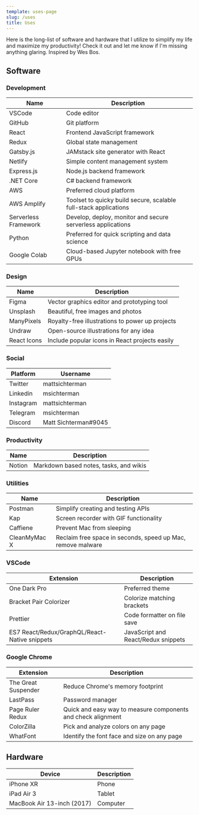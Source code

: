 ```yaml
---
template: uses-page
slug: /uses
title: Uses
---
```



Here is the long-list of software and hardware that I utilize to simplify my life and maximize my productivity! Check it out and <Link to="/contact">let me know</Link> if I'm missing anything glaring. Inspired by <ExternalLink url="https://wesbos.com/uses">Wes Bos</ExternalLink>.

## Software

### Development

<table className="skills-table">
  <thead>
    <tr>
      <th>Name</th>
      <th>Description</th>
    </tr>
  </thead>
  <tbody>
    <tr>
      <td>VSCode</td>
      <td>Code editor</td>
    </tr>
    <tr>
      <td>GitHub</td>
      <td>Git platform</td>
    </tr>
    <tr>
      <td>React</td>
      <td>Frontend JavaScript framework</td>
    </tr>
    <tr>
      <td>Redux</td>
      <td>Global state management</td>
    </tr>
    <tr>
      <td>Gatsby.js</td>
      <td>JAMstack site generator with React</td>
    </tr>
    <tr>
      <td>Netlify</td>
      <td>Simple content management system</td>
    </tr>
    <tr>
      <td>Express.js</td>
      <td>Node.js backend framework</td>
    </tr>
    <tr>
      <td>.NET Core</td>
      <td>C# backend framework</td>
    </tr>
    <tr>
      <td>AWS</td>
      <td>Preferred cloud platform</td>
    </tr>
    <tr>
      <td>AWS Amplify</td>
      <td>Toolset to quicky build secure, scalable full-stack applications</td>
    </tr>
    <tr>
      <td>Serverless Framework</td>
      <td>Develop, deploy, monitor and secure serverless applications</td>
    </tr>
    <tr>
      <td>Python</td>
      <td>Preferred for quick scripting and data science</td>
    </tr>
    <tr>
      <td>Google Colab</td>
      <td>Cloud-based Jupyter notebook with free GPUs</td>
    </tr>
  </tbody>
</table>

### Design

<table className="skills-table">
  <thead>
    <tr>
      <th>Name</th>
      <th>Description</th>
    </tr>
  </thead>
  <tbody>
    <tr>
      <td>Figma</td>
      <td>Vector graphics editor and prototyping tool</td>
    </tr>
    <tr>
      <td>
        <ExternalLink url="https://unsplash.com">Unsplash</ExternalLink>
      </td>
      <td>Beautiful, free images and photos</td>
    </tr>
    <tr>
      <td>
        <ExternalLink url="https://www.manypixels.co/gallery/">
          ManyPixels
        </ExternalLink>
      </td>
      <td>Royalty-free illustrations to power up projects</td>
    </tr>
    <tr>
      <td>
        <ExternalLink url="https://undraw.co/illustrations">
          Undraw
        </ExternalLink>
      </td>
      <td>Open-source illustrations for any idea</td>
    </tr>
    <tr>
      <td>
        <ExternalLink url="https://react-icons.github.io/react-icons/">
          React Icons
        </ExternalLink>
      </td>
      <td>Include popular icons in React projects easily</td>
    </tr>
  </tbody>
</table>

### Social

<table className="skills-table">
  <thead>
    <tr>
      <th>Platform</th>
      <th>Username</th>
    </tr>
  </thead>
  <tbody>
    <tr>
      <td>Twitter</td>
      <td>
        <ExternalLink url="https://twitter.com/mattsichterman">
          mattsichterman
        </ExternalLink>
      </td>
    </tr>
    <tr>
      <td>Linkedin</td>
      <td>
        <ExternalLink url="https://www.linkedin.com/in/msichterman/">
          msichterman
        </ExternalLink>
      </td>
    </tr>
    <tr>
      <td>Instagram</td>
      <td>
        <ExternalLink url="https://www.instagram.com/mattsichterman/">
          mattsichterman
        </ExternalLink>
      </td>
    </tr>
    <tr>
      <td>Telegram</td>
      <td>msichterman</td>
    </tr>
    <tr>
      <td>Discord</td>
      <td className="word-break">Matt Sichterman#9045</td>
    </tr>
  </tbody>
</table>

### Productivity

<table className="skills-table">
  <thead>
    <tr>
      <th>Name</th>
      <th>Description</th>
    </tr>
  </thead>
  <tbody>
    <tr>
      <td>Notion</td>
      <td>Markdown based notes, tasks, and wikis</td>
    </tr>
  </tbody>
</table>

### Utilities

<table className="skills-table">
  <thead>
    <tr>
      <th>Name</th>
      <th>Description</th>
    </tr>
  </thead>
  <tbody>
    <tr>
      <td>Postman</td>
      <td>Simplify creating and testing APIs</td>
    </tr>
    <tr>
      <td>Kap</td>
      <td>Screen recorder with GIF functionality</td>
    </tr>
    <tr>
      <td>Caffiene</td>
      <td>Prevent Mac from sleeping</td>
    </tr>
    <tr>
      <td>CleanMyMac X</td>
      <td>Reclaim free space in seconds, speed up Mac, remove malware</td>
    </tr>
  </tbody>
</table>

### VSCode

<table className="skills-table">
  <thead>
    <tr>
      <th>Extension</th>
      <th>Description</th>
    </tr>
  </thead>
  <tbody>
    <tr>
      <td>One Dark Pro</td>
      <td>Preferred theme</td>
    </tr>
    <tr>
      <td>Bracket Pair Colorizer</td>
      <td>Colorize matching brackets</td>
    </tr>
    <tr>
      <td>Prettier</td>
      <td>Code formatter on file save</td>
    </tr>
    <tr>
      <td className="word-break">
        ES7 React/Redux/GraphQL/React-Native snippets
      </td>
      <td>JavaScript and React/Redux snippets</td>
    </tr>
  </tbody>
</table>

### Google Chrome

<table className="skills-table">
  <thead>
    <tr>
      <th>Extension</th>
      <th>Description</th>
    </tr>
  </thead>
  <tbody>
    <tr>
      <td>The Great Suspender</td>
      <td>Reduce Chrome's memory footprint</td>
    </tr>
    <tr>
      <td>LastPass</td>
      <td>Password manager</td>
    </tr>
    <tr>
      <td>Page Ruler Redux</td>
      <td>Quick and easy way to measure components and check alignment</td>
    </tr>
    <tr>
      <td>ColorZilla</td>
      <td>Pick and analyze colors on any page</td>
    </tr>
    <tr>
      <td>WhatFont</td>
      <td>Identify the font face and size on any page</td>
    </tr>
  </tbody>
</table>

## Hardware

<table className="skills-table">
  <thead>
    <tr>
      <th>Device</th>
      <th>Description</th>
    </tr>
  </thead>
  <tbody>
    <tr>
      <td>iPhone XR</td>
      <td>Phone</td>
    </tr>
    <tr>
      <td>iPad Air 3</td>
      <td>Tablet</td>
    </tr>
    <tr>
      <td>MacBook Air 13-inch (2017)</td>
      <td>Computer</td>
    </tr>
  </tbody>
</table>
